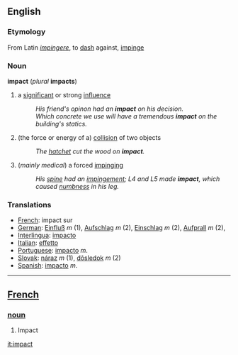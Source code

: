 ==English==
===Etymology===
From Latin ''[[impingere]]'', to [[dash]] against, [[impinge]]
===Noun===
'''impact''' (''plural'' '''impacts''')
# a [[significant]] or strong [[influence]]
#:''His friend's opinon had an '''impact''' on his decision.''
#:''Which concrete we use will have a tremendous '''impact''' on the building's statics.''
# (the force or energy of a) [[collision]] of two objects
#:''The [[hatchet]] cut the wood on '''impact'''.''
# (''mainly medical'') a forced [[impinge|impinging]]
#:''His [[spine]] had an [[impingement]]; L4 and L5 made '''impact''', which caused [[numbness]] in his leg.''
===Translations===
*[[French]]: impact sur 
*[[German]]: [[Einfluß]] ''m'' (1), [[Aufschlag]] ''m'' (2), [[Einschlag]] ''m'' (2), [[Aufprall]] ''m'' (2),
*[[Interlingua]]: [[impacto]] 
*[[Italian]]: [[effetto]] 
*[[Portuguese]]: [[impacto]] ''m''.
*[[Slovak]]: [[náraz]] ''m'' (1), [[dôsledok]] ''m'' (2)
*[[Spanish]]: [[impacto]] ''m''. 

----

== [[French]] ==
=== [[noun]] ===
# Impact

[[it:impact]]